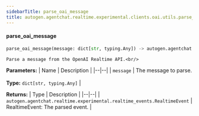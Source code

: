 ```yaml
---
sidebarTitle: parse_oai_message
title: autogen.agentchat.realtime.experimental.clients.oai.utils.parse_oai_message
---
```


<code class="doc-symbol doc-symbol-heading doc-symbol-function"></code>
#### parse_oai_message

```python
parse_oai_message(message: dict[str, typing.Any]) -> autogen.agentchat.realtime.experimental.realtime_events.RealtimeEvent
```

    Parse a message from the OpenAI Realtime API.<br/>

<b>Parameters:</b>
| Name | Description |
|--|--|
| `message` | The message to parse.<br/><br/>**Type:** `dict[str, typing.Any]` |

<b>Returns:</b>
| Type | Description |
|--|--|
| `autogen.agentchat.realtime.experimental.realtime_events.RealtimeEvent` | RealtimeEvent: The parsed event. |

<br />